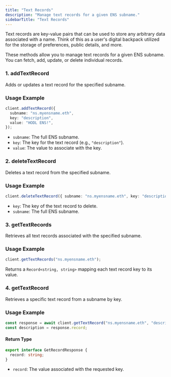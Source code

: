 ```yaml
---
title: "Text Records"
description: "Manage text records for a given ENS subname."
sidebarTitle: "Text Records"
---
```


<Note>
  Text records are key-value pairs that can be used to store any arbitrary data associated with a name. Think of this as a user's digital backpack utilized for the storage of preferences, public details, and more.
</Note>

These methods allow you to manage text records for a given ENS subname. You can fetch, add, update, or delete individual records.

### 1. addTextRecord

Adds or updates a text record for the specified subname.

### Usage Example

```typescript
client.addTextRecord({
  subname: "ns.myensname.eth",
  key: "description",
  value: "HODL ENS!",
});
```

- `subname`: The full ENS subname.
- `key`: The key for the text record (e.g., `"description"`).
- `value`: The value to associate with the key.

### 2. deleteTextRecord

Deletes a text record from the specified subname.

### Usage Example

```typescript
client.deleteTextRecord({ subname: "ns.myensname.eth", key: "description" });
```

- `key`: The key of the text record to delete.
- `subname`: The full ENS subname.

### 3. getTextRecords

Retrieves all text records associated with the specified subname.

### Usage Example

```typescript
client.getTextRecords("ns.myensname.eth");
```

Returns a `Record<string, string>` mapping each text record key to its value.

### 4. getTextRecord

Retrieves a specific text record from a subname by key.

### Usage Example

```typescript
const response = await client.getTextRecord("ns.myensname.eth", "description");
const description = response.record;
```

#### Return Type

```typescript
export interface GetRecordResponse {
  record: string;
}
```

- `record`: The value associated with the requested key.
